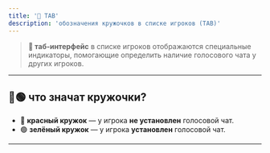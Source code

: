 ```yaml
---
title: '📑 TAB'
description: 'обозначения кружочков в списке игроков (TAB)'
---
```


> **📑 таб-интерфейс**
> в списке игроков отображаются специальные индикаторы, помогающие определить наличие голосового чата у других игроков.

---

## 🔴🟢 что значат кружочки?

- 🔴 **красный кружок** — у игрока **не установлен** голосовой чат.
- 🟢 **зелёный кружок** — у игрока **установлен** голосовой чат.

---
